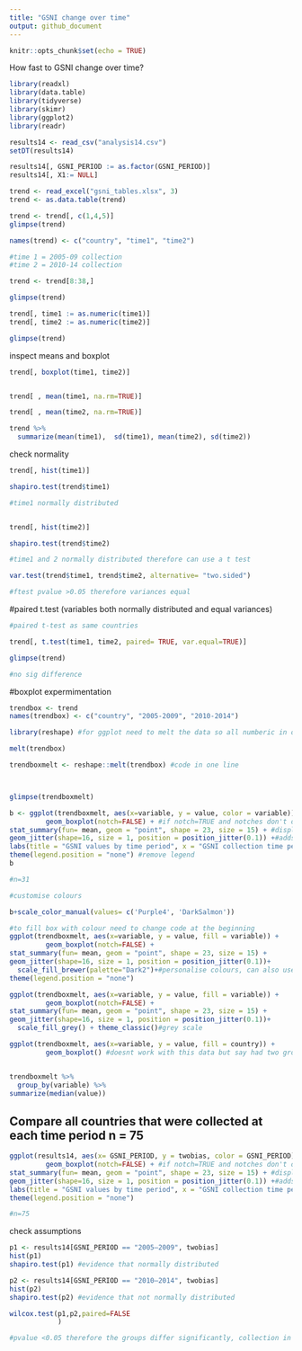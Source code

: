 ```yaml
---
title: "GSNI change over time"
output: github_document
---
```


```r
knitr::opts_chunk$set(echo = TRUE)
```



How fast to GSNI change over time?

```r
library(readxl)
library(data.table)
library(tidyverse)
library(skimr)
library(ggplot2)
library(readr)
```

```r
results14 <- read_csv("analysis14.csv")
setDT(results14)

results14[, GSNI_PERIOD := as.factor(GSNI_PERIOD)]
results14[, X1:= NULL]

trend <- read_excel("gsni_tables.xlsx", 3)
trend <- as.data.table(trend)
```

```r
trend <- trend[, c(1,4,5)]
glimpse(trend)
```

```r
names(trend) <- c("country", "time1", "time2")

#time 1 = 2005-09 collection 
#time 2 = 2010-14 collection

trend <- trend[8:38,] 

glimpse(trend)

```



```r

trend[, time1 := as.numeric(time1)]
trend[, time2 := as.numeric(time2)]

glimpse(trend)
```

inspect means and boxplot

  
```r

trend[, boxplot(time1, time2)]


trend[ , mean(time1, na.rm=TRUE)]

trend[ , mean(time2, na.rm=TRUE)]

trend %>%
  summarize(mean(time1),  sd(time1), mean(time2), sd(time2))
```


check normality 

```r
trend[, hist(time1)]

shapiro.test(trend$time1)

#time1 normally distributed


trend[, hist(time2)]

shapiro.test(trend$time2)

#time1 and 2 normally distributed therefore can use a t test
```


```r

var.test(trend$time1, trend$time2, alternative= "two.sided")

#ftest pvalue >0.05 therefore variances equal

```

#paired t.test (variables both normally distributed and equal variances)

```r

#paired t-test as same countries

trend[, t.test(time1, time2, paired= TRUE, var.equal=TRUE)]

glimpse(trend)

#no sig difference
```





#boxplot expermimentation
```r
trendbox <- trend
names(trendbox) <- c("country", "2005-2009", "2010-2014")

library(reshape) #for ggplot need to melt the data so all numberic in one column

melt(trendbox)

trendboxmelt <- reshape::melt(trendbox) #code in one line



glimpse(trendboxmelt)
```


```r
b <- ggplot(trendboxmelt, aes(x=variable, y = value, color = variable)) +
         geom_boxplot(notch=FALSE) + #if notch=TRUE and notches don't overlap good chance medians differ (notches display the confidence intervals around the medians)
stat_summary(fun= mean, geom = "point", shape = 23, size = 15) + #displayes the means as a diamond
geom_jitter(shape=16, size = 1, position = position_jitter(0.1)) +#adds in points, the jitter randomly varies the position along x axis
labs(title = "GSNI values by time period", x = "GSNI collection time period", y= "GSNI value (2 bias)")+
theme(legend.position = "none") #remove legend
b

#n=31


```




```r

#customise colours

b+scale_color_manual(values= c('Purple4', 'DarkSalmon'))

#to fill box with colour need to change code at the beginning
ggplot(trendboxmelt, aes(x=variable, y = value, fill = variable)) +
         geom_boxplot(notch=FALSE) +
stat_summary(fun= mean, geom = "point", shape = 23, size = 15) + 
geom_jitter(shape=16, size = 1, position = position_jitter(0.1))+
  scale_fill_brewer(palette="Dark2")+#personalise colours, can also use scale_fill_manual as above
theme(legend.position = "none")

ggplot(trendboxmelt, aes(x=variable, y = value, fill = variable)) +
         geom_boxplot(notch=FALSE) +
stat_summary(fun= mean, geom = "point", shape = 23, size = 15) + 
geom_jitter(shape=16, size = 1, position = position_jitter(0.1))+
  scale_fill_grey() + theme_classic()#grey scale


```


```r


ggplot(trendboxmelt, aes(x=variable, y = value, fill = country)) +
         geom_boxplot() #doesnt work with this data but say had two groups of countries could use the fill = to separate them in the box plot



```





```r
trendboxmelt %>%
  group_by(variable) %>%
summarize(median(value))


```

## Compare all countries that were collected at each time period n = 75

```r
ggplot(results14, aes(x= GSNI_PERIOD, y = twobias, color = GSNI_PERIOD)) +
         geom_boxplot(notch=FALSE) + #if notch=TRUE and notches don't overlap good chance medians differ (notches display the confidence intervals around the medians)
stat_summary(fun= mean, geom = "point", shape = 23, size = 15) + #displayes the means as a diamond
geom_jitter(shape=16, size = 1, position = position_jitter(0.1)) +#adds in points, the jitter randomly varies the position along x axis
labs(title = "GSNI values by time period", x = "GSNI collection time period", y= "GSNI2 (%)")+
theme(legend.position = "none") 

#n=75
```

check assumptions
```r
p1 <- results14[GSNI_PERIOD == "2005–2009", twobias]
hist(p1)
shapiro.test(p1) #evidence that normally distributed

p2 <- results14[GSNI_PERIOD == "2010–2014", twobias]
hist(p2)
shapiro.test(p2) #evidence that not normally distributed 

wilcox.test(p1,p2,paired=FALSE
            )

#pvalue <0.05 therefore the groups differ significantly, collection in 2010-20014 has a stat sig higher GSNI value (different countries)
```





